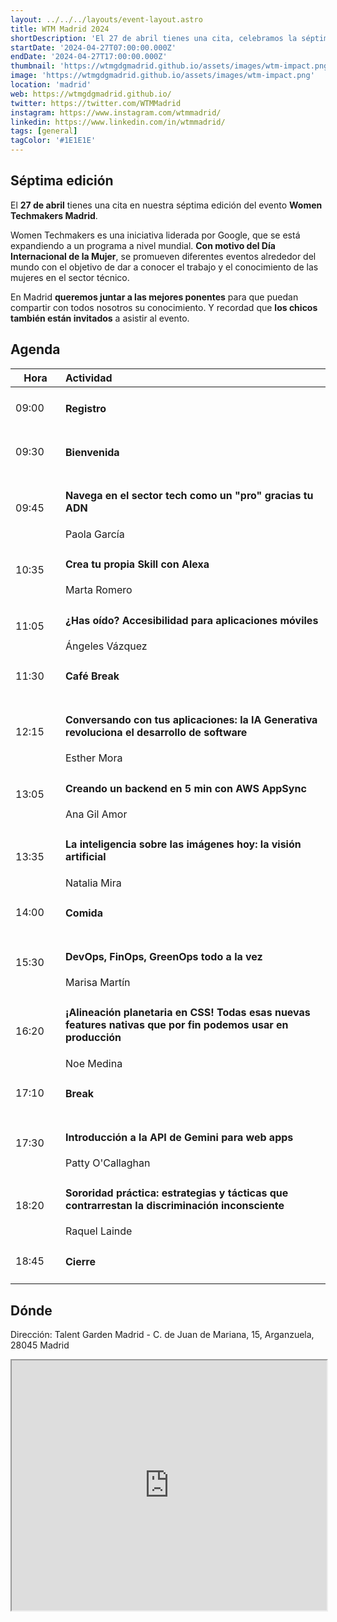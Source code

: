 ```yaml
---
layout: ../../../layouts/event-layout.astro
title: WTM Madrid 2024
shortDescription: 'El 27 de abril tienes una cita, celebramos la séptima edición de la iniciativa Women Techmakers Madrid. Estamos buscando sponsors y ponentes para que nos hablen de este mundo desde su visión. Contamos contigo para hacer del mundo tecnológico un lugar más diverso.'
startDate: '2024-04-27T07:00:00.000Z'
endDate: '2024-04-27T17:00:00.000Z'
thumbnail: 'https://wtmgdgmadrid.github.io/assets/images/wtm-impact.png'
image: 'https://wtmgdgmadrid.github.io/assets/images/wtm-impact.png'
location: 'madrid'
web: https://wtmgdgmadrid.github.io/
twitter: https://twitter.com/WTMMadrid
instagram: https://www.instagram.com/wtmmadrid/
linkedin: https://www.linkedin.com/in/wtmmadrid/
tags: [general]
tagColor: '#1E1E1E'
---
```


## Séptima edición

El **27 de abril** tienes una cita en nuestra séptima edición del evento **Women Techmakers Madrid**.

Women Techmakers es una iniciativa liderada por Google, que se está expandiendo a un programa a nivel mundial. **Con motivo del Día Internacional de la Mujer**, se promueven diferentes eventos alrededor del mundo con el objetivo de dar a conocer el trabajo y el conocimiento de las mujeres en el sector técnico.

En Madrid **queremos juntar a las mejores ponentes** para que puedan compartir con todos nosotros su conocimiento. Y recordad que **los chicos también están invitados** a asistir al evento.

## Agenda

<table>
  <thead>
    <tr>
      <th style="width: 64px">Hora</th>
      <th align="left">Actividad</th>
    </tr>
  </thead>
  <tbody>
    <tr>
      <td style="width: 64px">09:00</td>
      <td>
        <h4>Registro</h4>
      </td>
    </tr>
    <tr>
      <td style="width: 64px">09:30</td>
      <td>
        <h4>Bienvenida</h4>
      </td>
    </tr>
    <tr>
      <td style="width: 64px">09:45</td>
      <td>
        <h4>Navega en el sector tech como un "pro" gracias tu ADN</h4>
        <span>Paola García</span>
      </td>
    </tr>
    <tr>
      <td style="width: 64px">10:35</td>
      <td>
        <h4>Crea tu propia Skill con Alexa</h4>
        <span>Marta Romero</span>
      </td>
    </tr>
    <tr>
      <td style="width: 64px">11:05</td>
      <td>
        <h4>¿Has oído? Accesibilidad para aplicaciones móviles</h4>
        <span>Ángeles Vázquez</span>
      </td>
    </tr>
    <tr>
      <td style="width: 64px">11:30</td>
      <td>
        <h4>Café Break</h4>
      </td>
    </tr>
    <tr>
      <td style="width: 64px">12:15</td>
      <td>
        <h4>Conversando con tus aplicaciones: la IA Generativa revoluciona el desarrollo de software</h4>
        <span>Esther Mora</span>
      </td>
    </tr>
    <tr>
      <td style="width: 64px">13:05</td>
      <td>
        <h4>Creando un backend en 5 min con AWS AppSync</h4>
        <span>Ana Gil Amor</span>
      </td>
    </tr>
    <tr>
      <td style="width: 64px">13:35</td>
      <td>
        <h4>La inteligencia sobre las imágenes hoy: la visión artificial</h4>
        <span>Natalia Mira</span>
      </td>
    </tr>
    <tr>
      <td style="width: 64px">14:00</td>
      <td>
        <h4>Comida</h4>
      </td>
    </tr>
    <tr>
      <td style="width: 64px">15:30</td>
      <td>
        <h4>DevOps, FinOps, GreenOps todo a la vez</h4>
        <span>Marisa Martín</span>
      </td>
    </tr>
    <tr>
      <td style="width: 64px">16:20</td>
      <td>
        <h4>
          ¡Alineación planetaria en CSS! Todas esas nuevas features nativas que por fin podemos usar en producción
        </h4>
        <span>Noe Medina</span>
      </td>
    </tr>
    <tr>
      <td style="width: 64px">17:10</td>
      <td>
        <h4>Break</h4>
      </td>
    </tr>
    <tr>
      <td style="width: 64px">17:30</td>
      <td>
        <h4>Introducción a la API de Gemini para web apps</h4>
        <span>Patty O'Callaghan</span>
      </td>
    </tr>
    <tr>
      <td style="width: 64px">18:20</td>
      <td>
        <h4>Sororidad práctica: estrategias y tácticas que contrarrestan la discriminación inconsciente</h4>
        <span>Raquel Lainde</span>
      </td>
    </tr>
    <tr>
      <td style="width: 64px">18:45</td>
      <td>
        <h4>Cierre</h4>
      </td>
    </tr>
  </tbody>
</table>

## Dónde

Dirección: Talent Garden Madrid - C. de Juan de Mariana, 15, Arganzuela, 28045 Madrid

<iframe
  style="width: 100%; height: 400px;"
  height="400"
  allowfullscreen=""
  loading="lazy"
  referrerpolicy="no-referrer-when-downgrade"
  src="https://www.google.com/maps/embed?pb=!1m18!1m12!1m3!1d3038.4750409444755!2d-3.6863441000000003!3d40.398326000000004!2m3!1f0!2f0!3f0!3m2!1i1024!2i768!4f13.1!3m3!1m2!1s0xd422706bff431ad%3A0xe1297343074f52c0!2sTalent%20Garden%20Madrid!5e0!3m2!1ses!2ses!4v1709905261707!5m2!1ses!2ses"
  aria-label="Talent Garden Madrid - C. de Juan de Mariana, 15, Arganzuela, 28045 Madrid"
></iframe>
